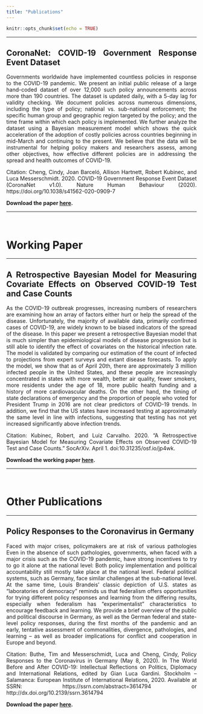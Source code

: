 ```yaml
---
title: "Publications"
---
```


```r
knitr::opts_chunk$set(echo = TRUE)
```

<style>
body {
text-align: justify}
</style>

***

## CoronaNet: COVID-19 Government Response Event Dataset {-}

Governments worldwide have implemented countless policies in response to the COVID-19 pandemic. We present an initial public release of a large hand-coded dataset of over 12,000 such policy announcements across more than 190 countries. The dataset is updated daily, with a 5-day lag for validity checking. We document policies across numerous dimensions, including the type of policy; national vs. sub-national enforcement; the specific human group and geographic region targeted by the policy; and the time frame within which each policy is implemented. We further analyze the dataset using a Bayesian measurement model which shows the quick acceleration of the adoption of costly policies across countries beginning in mid-March and continuing to the present. We believe that the data will be instrumental for helping policy makers and researchers assess, among other objectives, how effective different policies are in addressing the spread and health outcomes of COVID-19.

Citation: 
Cheng, Cindy, Joan Barceló, Allison Hartnett, Robert Kubinec, and Luca Messerschmidt. 2020. COVID-19 Government Response Event Dataset (CoronaNet v1.0). Nature Human Behaviour (2020). https://doi.org/10.1038/s41562-020-0909-7 

**Download the paper [here](https://www.nature.com/articles/s41562-020-0909-7).**

***

<br>


# Working Paper {-}

***

## A Retrospective Bayesian Model for Measuring Covariate Effects on Observed COVID-19 Test and Case Counts {-}

As the COVID-19 outbreak progresses, increasing numbers of researchers are examining how an array of factors either hurt or help the spread of the disease. Unfortunately, the majority of available data, primarily confirmed cases of COVID-19, are widely known to be biased indicators of the spread of the disease.  In this paper we present a retrospective Bayesian model that is much simpler than epidemiological models of disease progression but is still able to identify the effect of covariates on the historical infection rate. The model is validated by comparing our estimation of the count of infected to projections from expert surveys and extant disease forecasts. To apply the model, we show that as of April 20th, there are approximately 3 million infected people in the United States, and these people are increasingly concentrated in states with more wealth, better air quality, fewer smokers, more residents under the age of 18, more public health funding and a history of more cardiovascular deaths. On the other hand, the timing of state declarations of emergency and the proportion of people who voted for President Trump in 2016 are not clear predictors of COVID-19 trends. In addition, we find that the US states have increased testing at approximately the same level in line with infections, suggesting that testing has not yet increased significantly above infection trends.


Citation: 
Kubinec, Robert, and Luiz Carvalho. 2020. “A Retrospective Bayesian Model for Measuring Covariate Effects on Observed COVID-19 Test and Case Counts.” SocArXiv. April 1. doi:10.31235/osf.io/jp4wk.


**Download the working paper [here](https://osf.io/preprints/socarxiv/jp4wk/).**

***

<br>


# Other Publications {-}

***
## Policy Responses to the Coronavirus in Germany {-}

Faced with major crises, policymakers are at risk of various pathologies Even in the absence of such pathologies, governments, when faced with a major crisis such as the COVID-19 pandemic, have strong incentives to try to go it alone at the national level: Both policy implementation and political accountability still mostly take place at the national level. Federal political systems, such as Germany, face similar challenges at the sub-national level. At the same time, Louis Brandeis' classic depiction of U.S. states as "laboratories of democracy" reminds us that federalism offers opportunities for trying different policy responses and learning from the differing results, especially when federalism has "experimentalist" characteristics to encourage feedback and learning. We provide a brief overview of the public and political discourse in Germany, as well as the German federal and state-level policy responses, during the first months of the pandemic and an early, tentative assessment of commonalities, divergence, pathologies, and learning – as well as broader implications for conflict and cooperation in Europe and beyond. 


Citation: 
Buthe, Tim and Messerschmidt, Luca and Cheng, Cindy, Policy Responses to the Coronavirus in Germany (May 8, 2020). In The World Before and After COVID-19: Intellectual Reflections on Politics, Diplomacy and International Relations, edited by Gian Luca Gardini. Stockholm – Salamanca: European Institute of International Relations, 2020. Available at SSRN: https://ssrn.com/abstract=3614794 or http://dx.doi.org/10.2139/ssrn.3614794 


**Download the paper [here](https://ssrn.com/abstract=3614794).**
